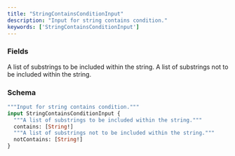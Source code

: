 ```yaml
---
title: "StringContainsConditionInput"
description: "Input for string contains condition."
keywords: ['StringContainsConditionInput']
---
```


### Fields

<ResponseField name="contains" type="[String!]">
  A list of substrings to be included within the string.
</ResponseField>

<ResponseField name="notContains" type="[String!]">
  A list of substrings not to be included within the string.
</ResponseField>

### Schema


```graphql 
"""Input for string contains condition."""
input StringContainsConditionInput {
  """A list of substrings to be included within the string."""
  contains: [String!]
  """A list of substrings not to be included within the string."""
  notContains: [String!]
}
```
